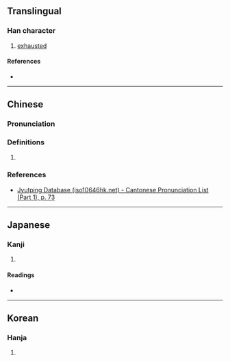 {{character info}}
==Translingual==

===Han character===
{{Han char|rn=19|rad=力|as=13|sn=15|four=04127|canj=YMKS|ids=⿰亶力}}

# [[exhausted]]

====References====
* {{Han ref|kx=0149.290|dkj=02455|dj=0337.120|hdz=10381.140|uh=52EF|ud=21231|bh=E4F5|bd=58613}}

----

==Chinese==
{{zh-forms}}

===Pronunciation===
{{zh-pron
|m=dān
|c=daan1
|mc=y
|oc=y
|cat=
}}

===Definitions===
{{zh-hanzi}}

# {{rfdef|zh|sort=力13}}

===References===
* [http://www.iso10646hk.net/jp/document/download.jsp Jyutping Database (iso10646hk.net) - Cantonese Pronunciation List (Part 1), p. 73]

----

==Japanese==

===Kanji===
{{ja-kanji|grade=|rs=力13}}

# {{rfdef|ja|sort=力13}}

====Readings====
* {{ja-readings|on=[[たん]] (tan)|kun=}}

----

==Korean==

===Hanja===
{{ko-hanja|hangeul=단|rv=dan|mr=tan}}

# {{rfdef|ko|sort=力13}}